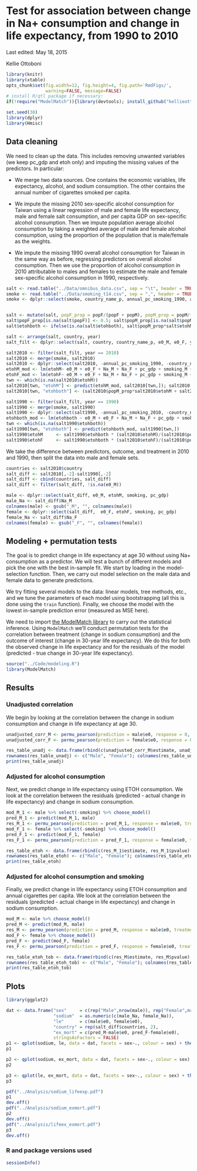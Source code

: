 # Test for association between change in Na+ consumption and change in life expectancy, from 1990 to 2010
Last edited: May 18, 2015

Kellie Ottoboni

```r
library(knitr)
library(xtable)
opts_chunk$set(fig.width=12, fig.height=4, fig.path='RmdFigs/',
               warning=FALSE, message=FALSE)
# install R/qtl package if necessary:
if(!require("ModelMatch")){library(devtools); install_github("kellieotto/ModelMatch/ModelMatch")}
```

```r
set.seed(38)
library(dplyr)
library(Hmisc)
```

## Data cleaning

We need to clean up the data. This includes removing unwanted variables (we keep pc_gdp and etoh only) and imputing the missing values of the predictors. In particular:

* We merge two data sources. One contains the economic variables, life expectancy, alcohol, and sodium consumption. The other contains the annual number of cigarettes smoked per capita.

* We impute the missing 2010 sex-specific alcohol consumption for Taiwan using a linear regression of male and female life expectancy, male and female salt consumption, and per capita GDP on sex-specific alcohol consumption. Then we impute population average alcohol consumption by taking a weighted average of male and female alcohol consumption, using the proportion of the population that is male/female as the weights.

* We impute the missing 1990 overall alcohol consumption for Taiwan in the same way as before, regressing predictors on overall alcohol consumption. Then we use the proportion of alcohol consumption in 2010 attributable to males and females to estimate the male and female sex-specific alcohol consumption in 1990, respectively.
```r
salt <- read.table("../Data/omnibus_data.csv", sep = "\t", header = TRUE)
smoke <- read.table("../Data/smoking_t14.csv", sep = ",", header = TRUE)
smoke <- dplyr::select(smoke, country_name_p, annual_pc_smoking_1990, annual_pc_smoking_2010)


salt <- mutate(salt, popF_prop = popF/(popF + popM), popM_prop = popM/(popF + popM))
salt$popF_prop[is.na(salt$popF)] <- 0.5; salt$popM_prop[is.na(salt$popM)] <- 0.5
salt$etohboth <- ifelse(is.na(salt$etohboth), salt$popM_prop*salt$etohM + salt$popF_prop*salt$etohF, salt$etohboth)

salt <- arrange(salt, country, year)
salt_filt <- dplyr::select(salt, country, country_name_p, e0_M, e0_F, year, Na_M, Na_F, etohboth, etohM, etohF, pc_gdp, popM_prop, popF_prop, smoking_M, smoking_F)

salt2010 <- filter(salt_filt, year == 2010)
salt2010 <- merge(smoke, salt2010)
salt2010 <- dplyr::select(salt2010, -annual_pc_smoking_1990, -country_name_p) %>% mutate(smoking = annual_pc_smoking_2010)
etohM_mod <- lm(etohM~ e0_M + e0_F + Na_M + Na_F + pc_gdp + smoking_M + smoking_F + smoking, data = salt2010)
etohF_mod <- lm(etohF~ e0_M + e0_F + Na_M + Na_F + pc_gdp + smoking_M + smoking_F + smoking, data = salt2010)
twn <- which(is.na(salt2010$etohM))
salt2010[twn, "etohM"] <- predict(etohM_mod, salt2010[twn,]); salt2010[twn, "etohF"] <- predict(etohF_mod, salt2010[twn,])
salt2010[twn, "etohboth"] <- (salt2010$popM_prop*salt2010$etohM + salt2010$popF_prop*salt2010$etohF)[twn]

salt1990 <- filter(salt_filt, year == 1990)
salt1990 <- merge(smoke, salt1990)
salt1990 <- dplyr::select(salt1990, -annual_pc_smoking_2010, -country_name_p)  %>% mutate(smoking = annual_pc_smoking_1990)
etohboth_mod <- lm(etohboth ~ e0_M + e0_F + Na_M + Na_F + pc_gdp + smoking_M + smoking_F, data = salt1990)
twn <- which(is.na(salt1990$etohboth))
salt1990[twn, "etohboth"] <- predict(etohboth_mod, salt1990[twn,])
salt1990$etohM     <- salt1990$etohboth * (salt2010$etohM)/(salt2010$popM_prop*salt2010$etohM+salt2010$popF_prop*salt2010$etohF)
salt1990$etohF     <- salt1990$etohboth * (salt2010$etohF)/(salt2010$popM_prop*salt2010$etohM+salt2010$popF_prop*salt2010$etohF)
```

We take the difference between predictors, outcome, and treatment in 2010 and 1990, then split the data into male and female sets.
```r
countries <- salt2010$country
salt_diff <- salt2010[,-2]-salt1990[,-2]
salt_diff <- cbind(countries, salt_diff)
salt_diff <- filter(salt_diff, !is.na(e0_M))

male <- dplyr::select(salt_diff, e0_M, etohM, smoking, pc_gdp)
male_Na <- salt_diff$Na_M
colnames(male) <- gsub("_M", "", colnames(male))
female <- dplyr::select(salt_diff,  e0_F, etohF, smoking, pc_gdp)
female_Na <- salt_diff$Na_F
colnames(female) <- gsub("_F", "", colnames(female))
```

## Modeling + permutation tests

The goal is to predict change in life expectancy at age 30 without using Na+ consumption as a predictor. We will test a bunch of different models and pick the one with the best in-sample fit. We start by loading in the model-selection function. Then, we carry out model selection on the male data and female data to generate predictions.

We try fitting several models to the data: linear models, tree methods, etc., and we tune the parameters of each model using bootstrapping (all this is done using the `train` function). Finally, we choose the model with the lowest in-sample prediction error (measured as MSE here).

We need to import [the ModelMatch library](https://github.com/kellieotto/ModelMatch) to carry out the statistical inference. Using `ModelMatch` we'll conduct permutation tests for the correlation between treatment (change in sodium consumption) and the outcome of interest (change in 30-year life expectancy). We do this for both the observed change in life expectancy and for the residuals of the model (predicted - true change in 30-year life expectancy).

```r
source("../Code/modeling.R")
library(ModelMatch)
```

## Results

### Unadjusted correlation
We begin by looking at the correlation between the change in sodium consumption and change in life expectancy at age 30.

```r
unadjusted_corr_M <- permu_pearson(prediction = male$e0, response = 0, treatment = male_Na, iters = 10000)
unadjusted_corr_F <- permu_pearson(prediction = female$e0, response = 0, treatment = female_Na, iters = 10000)
```
```r
res_table_unadj <- data.frame(rbind(c(unadjusted_corr_M$estimate, unadjusted_corr_M$pvalue), c(unadjusted_corr_F$estimate, unadjusted_corr_F$pvalue)))
rownames(res_table_unadj) <- c("Male", "Female"); colnames(res_table_unadj) <- c("Estimate", "Upper p", "Lower p", "Two-sided p")
print(res_table_unadj)
```

### Adjusted for alcohol consumption

Next, we predict change in life expectancy using ETOH consumption. We look at the correlation between the residuals (predicted - actual change in life expectancy) and change in sodium consumption.
```r
mod_M_1 <- male %>% select(-smoking) %>% choose_model()
pred_M_1 <- predict(mod_M_1, male)
res_M_1 <- permu_pearson(prediction = pred_M_1, response = male$e0, treatment = male_Na, iters = 10000)
mod_F_1 <- female %>% select(-smoking) %>% choose_model()
pred_F_1 <- predict(mod_F_1, female)
res_F_1 <- permu_pearson(prediction = pred_F_1, response = female$e0, treatment = female_Na, iters = 10000)
```
```r
res_table_etoh <- data.frame(rbind(c(res_M_1$estimate, res_M_1$pvalue), c(res_F_1$estimate, res_F_1$pvalue)))
rownames(res_table_etoh) <- c("Male", "Female"); colnames(res_table_etoh) <- c("Estimate", "Upper p", "Lower p", "Two-sided p")
print(res_table_etoh)
```

### Adjusted for alcohol consumption and smoking

Finally, we predict change in life expectancy using ETOH consumption and annual cigarettes per capita. We look at the correlation between the residuals (predicted - actual change in life expectancy) and change in sodium consumption.

```r
mod_M <- male %>% choose_model()
pred_M <- predict(mod_M, male)
res_M <- permu_pearson(prediction = pred_M, response = male$e0, treatment = male_Na, iters = 10000)
mod_F <- female %>% choose_model()
pred_F <- predict(mod_F, female)
res_F <- permu_pearson(prediction = pred_F, response = female$e0, treatment = female_Na, iters = 10000)
```
```r
res_table_etoh_tob <- data.frame(rbind(c(res_M$estimate, res_M$pvalue), c(res_F$estimate, res_F$pvalue)))
rownames(res_table_etoh_tob) <- c("Male", "Female"); colnames(res_table_etoh_tob) <- c("Estimate", "Upper p", "Lower p", "Two-sided p")
print(res_table_etoh_tob)
```


## Plots
```r
library(ggplot2)

dat <- data.frame("sex"     = c(rep("Male",nrow(male)), rep("Female",nrow(female))),
                  "sodium"  = as.numeric(c(male_Na, female_Na)),
                  "le"      = c(male$e0, female$e0),
                  "country" = rep(salt_diff$countries, 2),
                  "ex_mort" = c(pred_M-male$e0, pred_F-female$e0),
                  stringsAsFactors = FALSE)
p1 <- qplot(sodium, le, data = dat, facets = sex~., colour = sex) + theme(legend.position = "none") + labs(x = expression(paste(Delta, " Sodium (g/day)")), y = expression(paste(Delta, " Life Expectancy (years)")), title = "Change from 1990 to 2010") + geom_text(aes(label=ifelse(le<0,paste(country),"")) , hjust=-0.2, size = 3.5)
p1

p2 <- qplot(sodium, ex_mort, data = dat, facets = sex~., colour = sex) + theme(legend.position = "none") + labs(x = expression(paste(Delta, " Sodium (g/day)")), y = "Excess Mortality (years)", title = "Change in Sodium") + geom_text(aes(label=ifelse(ex_mort < -2, paste(country), "")), hjust=-0.2, size = 3.5)
p2

p3 <- qplot(le, ex_mort, data = dat, facets = sex~., colour = sex) + theme(legend.position = "none") + labs(x = expression(paste(Delta, " Life Expectancy (years)")), y = "Excess Mortality (years)", title = "Change in Life Expectancy")  + geom_text(aes(label=ifelse(ex_mort < -2, paste(country), "")), hjust=1.1, size = 3.5)
p3
```


```r
pdf("../Analysis/sodium_lifeexp.pdf")
p1
dev.off()
pdf("../Analysis/sodium_exmort.pdf")
p2
dev.off()
pdf("../Analysis/lifeex_exmort.pdf")
p3
dev.off()
```



### R and package versions used
```r
sessionInfo()
```

